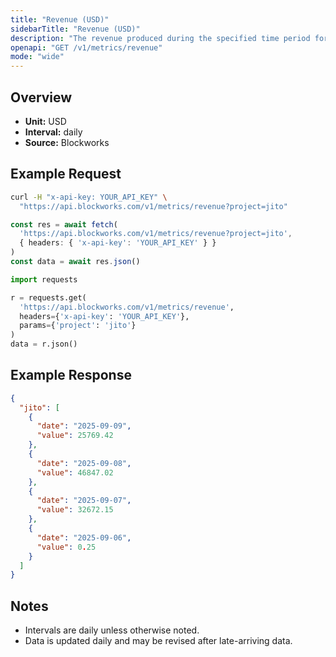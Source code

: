 ```yaml
---
title: "Revenue (USD)"
sidebarTitle: "Revenue (USD)"
description: "The revenue produced during the specified time period for given project."
openapi: "GET /v1/metrics/revenue"
mode: "wide"
---
```


## Overview

- **Unit:** USD
- **Interval:** daily
- **Source:** Blockworks

## Example Request

<CodeGroup>

```bash cURL
curl -H "x-api-key: YOUR_API_KEY" \
  "https://api.blockworks.com/v1/metrics/revenue?project=jito"
```

```typescript TypeScript
const res = await fetch(
  'https://api.blockworks.com/v1/metrics/revenue?project=jito',
  { headers: { 'x-api-key': 'YOUR_API_KEY' } }
)
const data = await res.json()
```

```python Python
import requests

r = requests.get(
  'https://api.blockworks.com/v1/metrics/revenue',
  headers={'x-api-key': 'YOUR_API_KEY'},
  params={'project': 'jito'}
)
data = r.json()
```

</CodeGroup>

## Example Response

```json
{
  "jito": [
    {
      "date": "2025-09-09",
      "value": 25769.42
    },
    {
      "date": "2025-09-08",
      "value": 46847.02
    },
    {
      "date": "2025-09-07",
      "value": 32672.15
    },
    {
      "date": "2025-09-06",
      "value": 0.25
    }
  ]
}
```

## Notes
- Intervals are daily unless otherwise noted.
- Data is updated daily and may be revised after late-arriving data.
